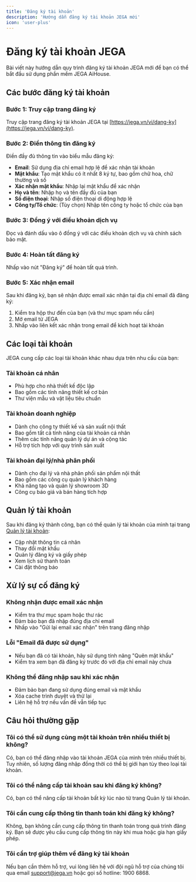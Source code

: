 ```yaml
---
title: 'Đăng ký tài khoản'
description: 'Hướng dẫn đăng ký tài khoản JEGA mới'
icon: 'user-plus'
---
```


# Đăng ký tài khoản JEGA

Bài viết này hướng dẫn quy trình đăng ký tài khoản JEGA mới để bạn có thể bắt đầu sử dụng phần mềm JEGA AiHouse.

## Các bước đăng ký tài khoản

### Bước 1: Truy cập trang đăng ký

Truy cập trang đăng ký tài khoản JEGA tại [https://jega.vn/vi/dang-ky](https://jega.vn/vi/dang-ky).

### Bước 2: Điền thông tin đăng ký

Điền đầy đủ thông tin vào biểu mẫu đăng ký:

- **Email**: Sử dụng địa chỉ email hợp lệ để xác nhận tài khoản
- **Mật khẩu**: Tạo mật khẩu có ít nhất 8 ký tự, bao gồm chữ hoa, chữ thường và số
- **Xác nhận mật khẩu**: Nhập lại mật khẩu để xác nhận
- **Họ và tên**: Nhập họ và tên đầy đủ của bạn
- **Số điện thoại**: Nhập số điện thoại di động hợp lệ
- **Công ty/Tổ chức**: (Tùy chọn) Nhập tên công ty hoặc tổ chức của bạn

### Bước 3: Đồng ý với điều khoản dịch vụ

Đọc và đánh dấu vào ô đồng ý với các điều khoản dịch vụ và chính sách bảo mật.

### Bước 4: Hoàn tất đăng ký

Nhấp vào nút "Đăng ký" để hoàn tất quá trình.

### Bước 5: Xác nhận email

Sau khi đăng ký, bạn sẽ nhận được email xác nhận tại địa chỉ email đã đăng ký:

1. Kiểm tra hộp thư đến của bạn (và thư mục spam nếu cần)
2. Mở email từ JEGA
3. Nhấp vào liên kết xác nhận trong email để kích hoạt tài khoản

## Các loại tài khoản

JEGA cung cấp các loại tài khoản khác nhau dựa trên nhu cầu của bạn:

### Tài khoản cá nhân
- Phù hợp cho nhà thiết kế độc lập
- Bao gồm các tính năng thiết kế cơ bản
- Thư viện mẫu và vật liệu tiêu chuẩn

### Tài khoản doanh nghiệp
- Dành cho công ty thiết kế và sản xuất nội thất
- Bao gồm tất cả tính năng của tài khoản cá nhân
- Thêm các tính năng quản lý dự án và cộng tác
- Hỗ trợ tích hợp với quy trình sản xuất

### Tài khoản đại lý/nhà phân phối
- Dành cho đại lý và nhà phân phối sản phẩm nội thất
- Bao gồm các công cụ quản lý khách hàng
- Khả năng tạo và quản lý showroom 3D
- Công cụ báo giá và bán hàng tích hợp

## Quản lý tài khoản

Sau khi đăng ký thành công, bạn có thể quản lý tài khoản của mình tại trang [Quản lý tài khoản](https://jega.vn/vi/tai-khoan):

- Cập nhật thông tin cá nhân
- Thay đổi mật khẩu
- Quản lý đăng ký và giấy phép
- Xem lịch sử thanh toán
- Cài đặt thông báo

## Xử lý sự cố đăng ký

### Không nhận được email xác nhận
- Kiểm tra thư mục spam hoặc thư rác
- Đảm bảo bạn đã nhập đúng địa chỉ email
- Nhấp vào "Gửi lại email xác nhận" trên trang đăng nhập

### Lỗi "Email đã được sử dụng"
- Nếu bạn đã có tài khoản, hãy sử dụng tính năng "Quên mật khẩu"
- Kiểm tra xem bạn đã đăng ký trước đó với địa chỉ email này chưa

### Không thể đăng nhập sau khi xác nhận
- Đảm bảo bạn đang sử dụng đúng email và mật khẩu
- Xóa cache trình duyệt và thử lại
- Liên hệ hỗ trợ nếu vấn đề vẫn tiếp tục

## Câu hỏi thường gặp

### Tôi có thể sử dụng cùng một tài khoản trên nhiều thiết bị không?
Có, bạn có thể đăng nhập vào tài khoản JEGA của mình trên nhiều thiết bị. Tuy nhiên, số lượng đăng nhập đồng thời có thể bị giới hạn tùy theo loại tài khoản.

### Tôi có thể nâng cấp tài khoản sau khi đăng ký không?
Có, bạn có thể nâng cấp tài khoản bất kỳ lúc nào từ trang Quản lý tài khoản.

### Tôi cần cung cấp thông tin thanh toán khi đăng ký không?
Không, bạn không cần cung cấp thông tin thanh toán trong quá trình đăng ký. Bạn sẽ được yêu cầu cung cấp thông tin này khi mua hoặc gia hạn giấy phép.

### Tôi cần trợ giúp thêm về đăng ký tài khoản
Nếu bạn cần thêm hỗ trợ, vui lòng liên hệ với đội ngũ hỗ trợ của chúng tôi qua email [support@jega.vn](mailto:support@jega.vn) hoặc gọi số hotline: 1900 6868.

